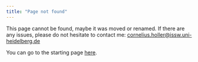 ```yaml
---
title: "Page not found"
---
```


This page cannot be found, maybe it was moved or renamed. If there are any issues, please do not hesitate to contact me: [cornelius.holler\@issw.uni-heidelberg.de](mailto:cornelius.holler@issw.uni-heidelberg.de)

You can go to the starting page [here](index.qmd).
